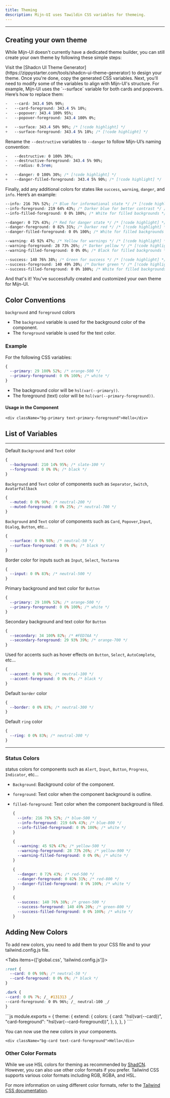 ```yaml
---
title: Theming
description: Mijn-UI uses Tawildin CSS variables for themeing.
---
```



---


## Creating your own theme

While Mijn-UI doesn't currently have a dedicated theme builder, you can still create your own theme by following these simple steps:

<Steps>

<Step>
  Visit the [Shadcn UI Theme
  Generator](https://zippystarter.com/tools/shadcn-ui-theme-generator) to design
  your theme. Once you're done, copy the generated CSS variables.
</Step>

<Step>
 Next, you'll need to modify some of the variables to align with Mijn-UI's structure. For example, Mijn-UI uses the `--surface` variable for both cards and popovers. Here’s how to replace them:

```css
-   --card: 343.4 50% 90%;
-   --card-foreground: 343.4 5% 10%;
-   --popover: 343.4 100% 95%;
-   --popover-foreground: 343.4 100% 0%;

+   --surface: 343.4 50% 90%; /* [!code highlight] */
+   --surface-foreground: 343.4 5% 10%; /* [!code highlight] */
```

Rename the `--destructive` variables to `--danger` to follow Mijn-UI’s naming convention:

```css
-   --destructive: 0 100% 30%;
-   --destructive-foreground: 343.4 5% 90%;
-   --radius: 0.5rem;

+   --danger: 0 100% 30%; /* [!code highlight] */
+   --danger-filled-foreground: 343.4 5% 90%; /* [!code highlight] */
```

Finally, add any additional colors for states like `success`, `warning`, `danger`, and `info`. Here’s an example:

```css
--info: 216 76% 52%; /* Blue for informational state */ /* [!code highlight] */
--info-foreground: 219 64% 43%; /* Darker blue for better contrast */ /* [!code highlight] */
--info-filled-foreground: 0 0% 100%; /* White for filled backgrounds */ /* [!code highlight] */

--danger: 0 72% 43%; /* Red for danger state */ /* [!code highlight] */
--danger-foreground: 0 82% 31%; /* Darker red */ /* [!code highlight] */
--danger-filled-foreground: 0 0% 100%; /* White for filled backgrounds */ /* [!code highlight] */

--warning: 45 92% 47%; /* Yellow for warnings */ /* [!code highlight] */
--warning-foreground: 28 73% 26%; /* Darker yellow */ /* [!code highlight] */
--warning-filled-foreground: 0 0% 0%; /* Black for filled backgrounds */ /* [!code highlight] */

--success: 140 76% 38%; /* Green for success */ /* [!code highlight] */
--success-foreground: 140 49% 20%; /* Darker green */ /* [!code highlight] */
--success-filled-foreground: 0 0% 100%; /* White for filled backgrounds */ /* [!code highlight] */
```

And that's it! You've successfully created and customized your own theme for Mijn-UI.

</Step>

</Steps>

## Color Conventions

`background` and `foreground` colors

- The `background` variable is used for the background color of the component.
- The `foreground` variable is used for the text color.

### Example

For the following CSS variables:

```css title="Css"
{
  --primary: 29 100% 52%; /* orange-500 */
  --primary-foreground: 0 0% 100%; /* white */
}
```

- The background color will be `hsl(var(--primary))`.
- The foreground (text) color will be `hsl(var(--primary-foreground))`.

#### Usage in the Component

```tsx title="example.tsx"
<div className="bg-primary text-primary-foreground">Hello</div>
```

<ThemesVariableAlert />

## List of Variables

---

Default `Background` and `Text` color

```css
{
  --background: 210 14% 95%; /* slate-100 */
  --foreground: 0 0% 0%; /* black */
}
```

`Background` and `Text` color of components such as `Separator`, `Switch`, `AvatarFallback`

```css
{
  --muted: 0 0% 90%; /* neutral-200 */
  --muted-foreground: 0 0% 25%; /* neutral-700 */
}
```

`Background` and `Text` color of components such as
`Card`, `Popover`,`Input`, `Dialog`, `Button`, etc...

```css
{
  --surface: 0 0% 98%; /* neutral-50 */
  --surface-foreground: 0 0% 0%; /* black */
}
```

Border color for inputs such as `Input`, `Select`, `Textarea`

```css
{
  --input: 0 0% 83%; /* neutral-500 */
}
```

Primary background and text color for `Button`

```css
{
  --primary: 29 100% 52%; /* orange-500 */
  --primary-foreground: 0 0% 100%; /* white */
}
```

Secondary background and text color for `Button`

```css
{
  --secondary: 34 100% 82%; /* #FED7AA */
  --secondary-foreground: 29 93% 39%; /* orange-700 */
}
```

Used for accents such as hover effects on `Button`, `Select`, `AutoComplete`, etc...

```css
{
  --accent: 0 0% 96%; /* neutral-100 */
  --accent-foreground: 0 0% 0%; /* black */
}
```

Default `border` color

```css
{
  --border: 0 0% 83%; /* neutral-300 */
}
```

Default `ring` color

```css
{
  --ring: 0 0% 83%; /* neutral-300 */
}
```

---

### Status Colors

status colors for components such as `Alert`, `Input`, `Button`, `Progress`, `Indicator`, etc...

- `Background`: Background color of the component.
- `foreground`: Text color when the component background is outline.
- `filled-foreground`: Text color when the component background is filled.

  ```css
  {
    --info: 216 76% 52%; /* blue-500 */
    --info-foreground: 219 64% 43%; /* blue-800 */
    --info-filled-foreground: 0 0% 100%; /* white */
  }
  ```

  ```css
  {
    --warning: 45 92% 47%; /* yellow-500 */
    --warning-foreground: 28 73% 26%; /* yellow-900 */
    --warning-filled-foreground: 0 0% 0%; /* white */
  }
  ```

  ```css
  {
    --danger: 0 72% 43%; /* red-500 */
    --danger-foreground: 0 82% 31%; /* red-800 */
    --danger-filled-foreground: 0 0% 100%; /* white */
  }
  ```

  ```css
  {
    --success: 140 76% 38%; /* green-500 */
    --success-foreground: 140 49% 20%; /* green-800 */
    --success-filled-foreground: 0 0% 100%; /* white */
  }
  ```

## Adding New Colors

To add new colors, you need to add them to your CSS file and to your tailwind.config.js file.

<Tabs items={['global.css', 'tailwind.config.js']}>
  <Tab value="global.css">
  ```css
  :root {
    --card: 0 0% 98%; /* neutral-50 */
    --card-foreground: 0 0% 0%; /* black */
  }

.dark {
--card: 0 0% 7%; /_ #131313 _/
--card-foreground: 0 0% 96%; /_ neutral-100 _/
}

````
  </Tab>

  <Tab value="tailwind.config.js">
  ```js
  module.exports = {
    theme: {
      extend: {
        colors: {
          card: "hsl(var(--card))",
          "card-foreground": "hsl(var(--card-foreground))",
        },
      },
    },
  }
````

  </Tab>
</Tabs>

You can now use the new colors in your components.

```tsx
<div className="bg-card text-card-foreground">Hello</div>
```

### Other Color Formats

While we use HSL colors for theming as recommended by [ShadCN](https://ui.shadcn.com/docs/theming). However, you can also use other color formats if you prefer. Tailwind CSS supports various color formats including RGB, RGBA, and HSL.

For more information on using different color formats, refer to the [Tailwind CSS documentation](https://tailwindcss.com/docs/customizing-colors#using-css-variables).
